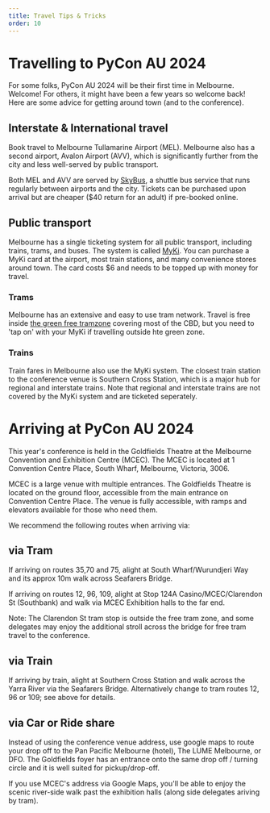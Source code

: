 ```yaml
---
title: Travel Tips & Tricks
order: 10
---
```



# Travelling to PyCon AU 2024

For some folks, PyCon AU 2024 will be their first time in Melbourne. Welcome! For others, it might have been a few years so welcome back! Here are some advice for getting around town (and to the conference).

## Interstate & International travel
Book travel to Melbourne Tullamarine Airport (MEL). Melbourne also has a second airport, Avalon Airport (AVV), which is significantly further from the city and less well-served by public transport.

Both MEL and AVV are served by [SkyBus](https://www.skybus.com.au/), a shuttle bus service that runs regularly between airports and the city. Tickets can be purchased upon arrival but are cheaper ($40 return for an adult) if pre-booked online.

## Public transport
Melbourne has a single ticketing system for all public transport, including trains, trams, and buses. The system is called [MyKi](https://www.ptv.vic.gov.au/tickets/myki). You can purchase a MyKi card at the airport, most train stations, and many convenience stores around town. The card costs $6 and needs to be topped up with money for travel. 

### Trams
Melbourne has an extensive and easy to use tram network. Travel is free inside [the green free tramzone](https://www.ptv.vic.gov.au/assets/PDFs/Maps/Network-maps/5b4a3efe80/PTV-Free-Tram-Zone-Map.pdf) covering most of the CBD, but you need to 'tap on' with your MyKi if travelling outside hte green zone.

### Trains
Train fares in Melbourne also use the MyKi system. The closest train station to the conference venue is Southern Cross Station, which is a major hub for regional and interstate trains. Note that regional and interstate trains are not covered by the MyKi system and are ticketed seperately.

# Arriving at PyCon AU 2024
This year's conference is held in the Goldfields Theatre at the Melbourne Convention and Exhibition Centre (MCEC). The MCEC is located at 1 Convention Centre Place, South Wharf, Melbourne, Victoria, 3006.

MCEC is a large venue with multiple entrances. The Goldfields Theatre is located on the ground floor, accessible from the main entrance on Convention Centre Place. The venue is fully accessible, with ramps and elevators available for those who need them.

We recommend the following routes when arriving via:

## via Tram
If arriving on routes 35,70 and 75, alight at South Wharf/Wurundjeri Way and its approx 10m walk across Seafarers Bridge.

If arriving on routes 12, 96, 109, alight at Stop 124A Casino/MCEC/Clarendon St (Southbank) and walk via MCEC Exhibition halls to the far end.

Note: The Clarendon St tram stop is outside the free tram zone, and some delegates may enjoy the additional stroll across the bridge for free tram travel to the conference.

## via Train
If arriving by train, alight at Southern Cross Station and walk across the Yarra River via the Seafarers Bridge. Alternatively change to tram routes 12, 96 or 109; see above for details.

## via Car or Ride share
Instead of using the conference venue address, use google maps to route your drop off to the Pan Pacific Melbourne (hotel), The LUME Melbourne, or DFO. The Goldfields foyer has an entrance onto the same drop off / turning circle and it is well suited for pickup/drop-off.

If you use MCEC's address via Google Maps, you'll be able to enjoy the scenic river-side walk past the exhibition halls (along side delegates ariving by tram).

